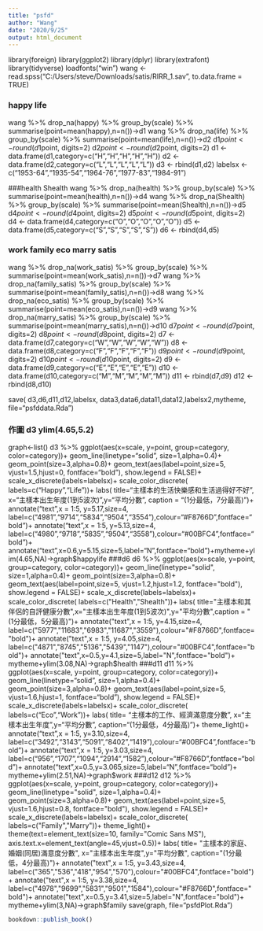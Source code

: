 ```yaml
---
title: "psfd"
author: "Wang"
date: "2020/9/25"
output: html_document
---
```


library(foreign)
library(ggplot2)
library(dplyr)
library(extrafont)
library(tidyverse)
loadfonts("win")
wang <- read.spss("C:/Users/steve/Downloads/satis/RIRR_1.sav", to.data.frame = TRUE)

### happy life
wang %>%
  drop_na(happy) %>% 
  group_by(scale) %>%
  summarise(point=mean(happy),n=n())->d1
wang %>%
  drop_na(life) %>% 
  group_by(scale) %>%
  summarise(point=mean(life),n=n())->d2
d1$point <- round(d1$point, digits=2)
d2$point <- round(d2$point, digits=2)
d1 <- data.frame(d1,category=c("H","H","H","H","H"))
d2 <- data.frame(d2,category=c("L","L","L","L","L"))
d3 <- rbind(d1,d2)
labelsx <- c("1953-64","1935-54","1964-76","1977-83","1984-91")

###health Shealth
wang %>%
  drop_na(health) %>% 
  group_by(scale) %>%
  summarise(point=mean(health),n=n())->d4
wang %>%
  drop_na(Shealth) %>% 
  group_by(scale) %>%
  summarise(point=mean(Shealth),n=n())->d5
d4$point <- round(d4$point, digits=2)
d5$point <- round(d5$point, digits=2)
d4 <- data.frame(d4,category=c("O","O","O","O","O"))
d5 <- data.frame(d5,category=c("S","S","S","S","S"))
d6 <- rbind(d4,d5)

### work family eco marry satis
wang %>%
  drop_na(work_satis) %>% 
  group_by(scale) %>%
  summarise(point=mean(work_satis),n=n())->d7
wang %>%
  drop_na(family_satis) %>% 
  group_by(scale) %>%
  summarise(point=mean(family_satis),n=n())->d8
wang %>%
  drop_na(eco_satis) %>% 
  group_by(scale) %>%
  summarise(point=mean(eco_satis),n=n())->d9
wang %>%
  drop_na(marry_satis) %>% 
  group_by(scale) %>%
  summarise(point=mean(marry_satis),n=n())->d10
d7$point <- round(d7$point, digits=2)
d8$point <- round(d8$point, digits=2)
d7 <- data.frame(d7,category=c("W","W","W","W","W"))
d8 <- data.frame(d8,category=c("F","F","F","F","F"))
d9$point <- round(d9$point, digits=2)
d10$point <- round(d10$point, digits=2)
d9 <- data.frame(d9,category=c("E","E","E","E","E"))
d10 <- data.frame(d10,category=c("M","M","M","M","M"))
d11 <- rbind(d7,d9)
d12 <- rbind(d8,d10)

save(
  d3,d6,d11,d12,labelsx,
  data3,data6,data11,data12,labelsx2,mytheme,
  file="psfddata.Rda")

### 作圖 d3 ylim(4.65,5.2)
graph<-list()
d3 %>%
  ggplot(aes(x=scale, y=point, group=category, color=category))+
  geom_line(linetype="solid", size=1,alpha=0.4)+
  geom_point(size=3,alpha=0.8)+
  geom_text(aes(label=point,size=5,
    vjust=1.5,hjust=0,
    fontface="bold"),
    show.legend = FALSE)+
  scale_x_discrete(labels=labelsx)+
  scale_color_discrete(
  labels=c("Happy","Life"))+
  labs(
    title="主樣本的生活快樂感和生活過得好不好",
    x="主樣本出生年度(1到5波次)",y="平均分數",
    caption = "(1分最低，7分最高)")+
annotate("text",x = 1:5, y=5.17,size=4, label=c("4981","9714","5834","9504","3554"),colour="#F8766D",fontface="bold")+
annotate("text",x = 1:5, y=5.13,size=4, label=c("4980","9718","5835","9504","3558"),colour="#00BFC4",fontface="bold")+
annotate("text",x=0.6,y=5.15,size=5,label="N",fontface="bold")+mytheme+ylim(4.65,NA)->graph$happylife
###d6 
d6 %>%
  ggplot(aes(x=scale, y=point, group=category, color=category))+
  geom_line(linetype="solid", size=1,alpha=0.4)+
  geom_point(size=3,alpha=0.8)+
  geom_text(aes(label=point,size=5,
    vjust=1.2,hjust=1.2,
    fontface="bold"),
    show.legend = FALSE)+
  scale_x_discrete(labels=labelsx)+
  scale_color_discrete(
  labels=c("Health","Shealth"))+
  labs(
    title="主樣本和其伴侶的自評健康分數",x="主樣本出生年度(1到5波次)",y="平均分數",caption = "(1分最低，5分最高)")+
    annotate("text",x = 1:5, y=4.15,size=4, label=c("5977","11683","6983","11687","3559"),colour="#F8766D",fontface="bold")+
annotate("text",x = 1:5, y=4.05,size=4, label=c("4871","8745","5136","5439","1147"),colour="#00BFC4",fontface="bold")+
  annotate("text",x=0.5,y=4.1,size=5,label="N",fontface="bold")+
  mytheme+ylim(3.08,NA)->graph$health
###d11
d11 %>%
  ggplot(aes(x=scale, y=point, group=category, color=category))+
  geom_line(linetype="solid", size=1,alpha=0.4)+
  geom_point(size=3,alpha=0.8)+
  geom_text(aes(label=point,size=5,
    vjust=1.6,hjust=1,
    fontface="bold"),
    show.legend = FALSE)+
  scale_x_discrete(labels=labelsx)+
  scale_color_discrete(
  labels=c("Eco","Work"))+
  labs(
  title=
    "主樣本的工作、經濟滿意度分數",
      x="主樣本出生年度",y="平均分數",
        caption="(1分最低，4分最高)")+
        theme_light()+
    annotate("text",x = 1:5, y=3.10,size=4, label=c("3492","3143","5091","8402","1419"),colour="#00BFC4",fontface="bold")+
annotate("text",x = 1:5, y=3.03,size=4, label=c("956","1707","1094","2914","1582"),colour="#F8766D",fontface="bold")+
annotate("text",x=0.5,y=3.065,size=5,label="N",fontface="bold")+
  mytheme+ylim(2.51,NA)->graph$work
###d12
d12 %>%
  ggplot(aes(x=scale, y=point, group=category, color=category))+
  geom_line(linetype="solid", size=1,alpha=0.4)+
  geom_point(size=3,alpha=0.8)+
  geom_text(aes(label=point,size=5,
    vjust=1.6,hjust=0.8,
    fontface="bold"),
    show.legend = FALSE)+
  scale_x_discrete(labels=labelsx)+
  scale_color_discrete(
  labels=c("Family","Marry"))+
  theme_light()+
  theme(text=element_text(size=10, family="Comic Sans MS"),
  axis.text.x=element_text(angle=45,vjust=0.5))+
  labs(
  title=
    "主樣本的家庭、婚姻(同居)滿意度分數",
      x="主樣本出生年度",y="平均分數",
        caption="(1分最低，4分最高)")+
    annotate("text",x = 1:5, y=3.43,size=4, label=c("365","536","418","954","570"),colour="#00BFC4",fontface="bold")+
annotate("text",x = 1:5, y=3.38,size=4, label=c("4978","9699","5831","9501","1584"),colour="#F8766D",fontface="bold")+
annotate("text",x=0.5,y=3.41,size=5,label="N",fontface="bold")+
  mytheme+ylim(3,NA)->graph$family
save(graph, file="psfdPlot.Rda")
```r
bookdown::publish_book()
```